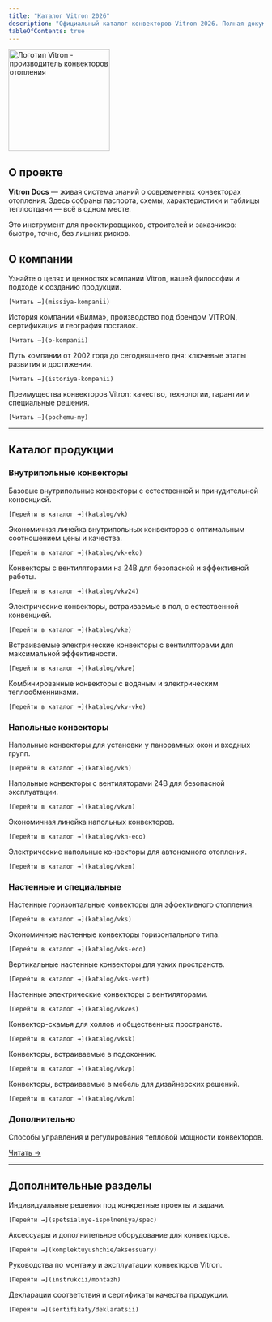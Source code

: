 ```yaml
---
title: "Каталог Vitron 2026"
description: "Официальный каталог конвекторов Vitron 2026. Полная документация, технические характеристики, таблицы теплоотдачи. Российское производство отопительного оборудования."
tableOfContents: true
---
```



<div className="twocol">
  <div>
    <img
      src="https://docs.wilma.ru/images/logo-2026.webp"
      alt="Логотип Vitron - производитель конвекторов отопления"
      width="200"
      height="auto"
      style={{ width: '200px', height: 'auto' }}
    />
  </div>
  <div>
    <h2>О проекте</h2>
    <p><strong>Vitron Docs</strong> — живая система знаний о современных конвекторах отопления. Здесь собраны паспорта, схемы, характеристики и таблицы теплоотдачи — всё в одном месте.</p>
    <p>Это инструмент для проектировщиков, строителей и заказчиков: быстро, точно, без лишних рисков.</p>
  </div>
</div>


## О компании

<CardGrid>
  <Card title="Миссия компании" icon="rocket">
    Узнайте о целях и ценностях компании Vitron, нашей философии и подходе к созданию продукции.
    
    [Читать →](missiya-kompanii)
  </Card>
  
  <Card title="О компании" icon="information">
    История компании «Вилма», производство под брендом VITRON, сертификация и география поставок.
    
    [Читать →](o-kompanii)
  </Card>
  
  <Card title="История развития" icon="star">
    Путь компании от 2002 года до сегодняшнего дня: ключевые этапы развития и достижения.
    
    [Читать →](istoriya-kompanii)
  </Card>
  
  <Card title="Почему мы" icon="approve-check">
    Преимущества конвекторов Vitron: качество, технологии, гарантии и специальные решения.
    
    [Читать →](pochemu-my)
  </Card>
</CardGrid>  



---

## Каталог продукции

### Внутрипольные конвекторы

<CardGrid>
  <Card title="ВК" icon="puzzle">
    Базовые внутрипольные конвекторы с естественной и принудительной конвекцией.
    
    [Перейти в каталог →](katalog/vk)
  </Card>
  
  <Card title="ВК ЭКО" icon="seti-star">
    Экономичная линейка внутрипольных конвекторов с оптимальным соотношением цены и качества.
    
    [Перейти в каталог →](katalog/vk-eko)
  </Card>
  
  <Card title="ВКВ 24" icon="star">
    Конвекторы с вентиляторами на 24В для безопасной и эффективной работы.
    
    [Перейти в каталог →](katalog/vkv24)
  </Card>
  
  <Card title="ВКЭ" icon="seti-html">
    Электрические конвекторы, встраиваемые в пол, с естественной конвекцией.
    
    [Перейти в каталог →](katalog/vke)
  </Card>
  
  <Card title="ВКВЭ" icon="setting">
    Встраиваемые электрические конвекторы с вентиляторами для максимальной эффективности.
    
    [Перейти в каталог →](katalog/vkve)
  </Card>
  
  <Card title="ВКВ + ВКЭ" icon="puzzle">
    Комбинированные конвекторы с водяным и электрическим теплообменниками.
    
    [Перейти в каталог →](katalog/vkv-vke)
  </Card>
</CardGrid>

### Напольные конвекторы

<CardGrid>
  <Card title="ВКН" icon="document">
    Напольные конвекторы для установки у панорамных окон и входных групп.
    
    [Перейти в каталог →](katalog/vkn)
  </Card>
  
  <Card title="ВКВН 24" icon="star">
    Напольные конвекторы с вентиляторами 24В для безопасной эксплуатации.
    
    [Перейти в каталог →](katalog/vkvn)
  </Card>
  
  <Card title="ВКН ЭКО" icon="seti-star">
    Экономичная линейка напольных конвекторов.
    
    [Перейти в каталог →](katalog/vkn-eco)
  </Card>
  
  <Card title="ВКЭН" icon="seti-html">
    Электрические напольные конвекторы для автономного отопления.
    
    [Перейти в каталог →](katalog/vken)
  </Card>
</CardGrid>

### Настенные и специальные

<CardGrid>
  <Card title="ВКС" icon="bars">
    Настенные горизонтальные конвекторы для эффективного отопления.
    
    [Перейти в каталог →](katalog/vks)
  </Card>
  
  <Card title="ВКС ЭКО" icon="seti-star">
    Экономичные настенные конвекторы горизонтального типа.
    
    [Перейти в каталог →](katalog/vks-eco)
  </Card>
  
  <Card title="ВКС вертикальные" icon="bars">
    Вертикальные настенные конвекторы для узких пространств.
    
    [Перейти в каталог →](katalog/vks-vert)
  </Card>
  
  <Card title="ВКВЭС" icon="seti-html">
    Настенные электрические конвекторы с вентиляторами.
    
    [Перейти в каталог →](katalog/vkves)
  </Card>
  
  <Card title="ВКСК" icon="open-book">
    Конвектор-скамья для холлов и общественных пространств.
    
    [Перейти в каталог →](katalog/vksk)
  </Card>
  
  <Card title="ВКВП" icon="document">
    Конвекторы, встраиваемые в подоконник.
    
    [Перейти в каталог →](katalog/vkvp)
  </Card>
  
  <Card title="ВКВМ / ВКВЭМ" icon="puzzle">
    Конвекторы, встраиваемые в мебель для дизайнерских решений.
    
    [Перейти в каталог →](katalog/vkvm)
  </Card>
</CardGrid>

### Дополнительно

<Card title="Регулирование мощности" icon="setting">
  Способы управления и регулирования тепловой мощности конвекторов.
  
  [Читать →](katalog/regulirovanie)
</Card>

---

## Дополнительные разделы

<CardGrid>
  <Card title="Специальные исполнения" icon="puzzle">
    Индивидуальные решения под конкретные проекты и задачи.
    
    [Перейти →](spetsialnye-ispolneniya/spec)
  </Card>
  
  <Card title="Комплектующие" icon="add-circle">
    Аксессуары и дополнительное оборудование для конвекторов.
    
    [Перейти →](komplektuyushchie/aksessuary)
  </Card>
  
  <Card title="Инструкции" icon="document">
    Руководства по монтажу и эксплуатации конвекторов Vitron.
    
    [Перейти →](instrukcii/montazh)
  </Card>
  
  <Card title="Сертификаты" icon="approve-check">
    Декларации соответствия и сертификаты качества продукции.
    
    [Перейти →](sertifikaty/deklaratsii)
  </Card>
</CardGrid>